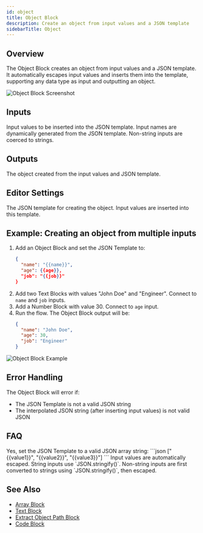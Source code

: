 ```yaml
---
id: object
title: Object Block
description: Create an object from input values and a JSON template
sidebarTitle: Object
---
```


## Overview

The Object Block creates an object from input values and a JSON template. It automatically escapes input values and inserts them into the template, supporting any data type as input and outputting an object.

<Frame>
  <img src="/images/object-block.png" alt="Object Block Screenshot" />
</Frame>

## Inputs

<ParamField path="(Dynamic)" type="any">
  Input values to be inserted into the JSON template. Input names are dynamically generated from the JSON template. Non-string inputs are coerced to strings.
</ParamField>

## Outputs

<ResponseField name="Output" type="object">
  The object created from the input values and JSON template.
</ResponseField>

## Editor Settings

<ParamField path="JSON Template" type="string" default='{ "key": "{{input}}" }'>
  The JSON template for creating the object. Input values are inserted into this template.
</ParamField>

## Example: Creating an object from multiple inputs

1. Add an Object Block and set the JSON Template to:
   ```json
   {
     "name": "{{name}}",
     "age": {{age}},
     "job": "{{job}}"
   }
   ```
2. Add two Text Blocks with values "John Doe" and "Engineer". Connect to `name` and `job` inputs.
3. Add a Number Block with value 30. Connect to `age` input.
4. Run the flow. The Object Block output will be:
   ```json
   {
     "name": "John Doe",
     "age": 30,
     "job": "Engineer"
   }
   ```

<Frame>
  <img src="/images/object-block-example.png" alt="Object Block Example" />
</Frame>

## Error Handling

The Object Block will error if:
- The JSON Template is not a valid JSON string
- The interpolated JSON string (after inserting input values) is not valid JSON

## FAQ

<AccordionGroup>
  <Accordion title="Can I use the Object Block to create an array?">
    Yes, set the JSON Template to a valid JSON array string:
    ```json
    ["{{value1}}", "{{value2}}", "{{value3}}"]
    ```
  </Accordion>

  <Accordion title="How are input values escaped?">
    Input values are automatically escaped. String inputs use `JSON.stringify()`. Non-string inputs are first converted to strings using `JSON.stringify()`, then escaped.
  </Accordion>
</AccordionGroup>

## See Also

- [Array Block](/block-reference/data/array)
- [Text Block](/block-reference/data/text)
- [Extract Object Path Block](/block-reference/data/extract-object-path)
- [Code Block](/block-reference/data/code)
